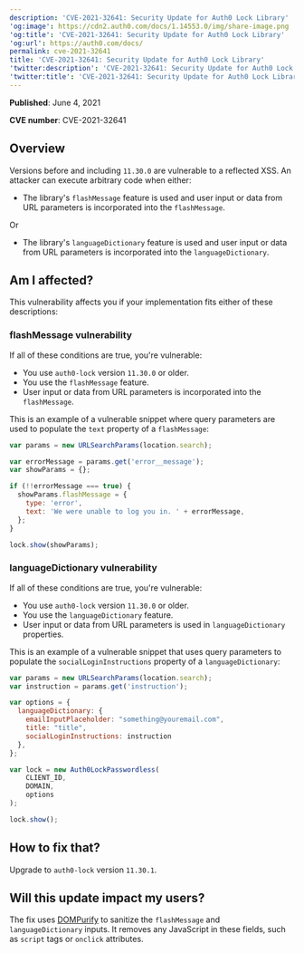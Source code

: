 ```yaml
---
description: 'CVE-2021-32641: Security Update for Auth0 Lock Library'
'og:image': https://cdn2.auth0.com/docs/1.14553.0/img/share-image.png
'og:title': 'CVE-2021-32641: Security Update for Auth0 Lock Library'
'og:url': https://auth0.com/docs/
permalink: cve-2021-32641
title: 'CVE-2021-32641: Security Update for Auth0 Lock Library'
'twitter:description': 'CVE-2021-32641: Security Update for Auth0 Lock Library'
'twitter:title': 'CVE-2021-32641: Security Update for Auth0 Lock Library'
---
```

**Published**: June 4, 2021

**CVE number**: CVE-2021-32641

## Overview

Versions before and including `11.30.0` are vulnerable to a reflected XSS. An attacker can execute arbitrary code when either:

* The library's `flashMessage` feature is used and user input or data from URL parameters is incorporated into the `flashMessage`.

Or

* The library's `languageDictionary` feature is used and user input or data from URL parameters is incorporated into the `languageDictionary`.

## Am I affected?

This vulnerability affects you if your implementation fits either of these descriptions:

### flashMessage vulnerability

If all of these conditions are true, you're vulnerable:

* You use `auth0-lock` version `11.30.0` or older.
* You use the `flashMessage` feature.
* User input or data from URL parameters is incorporated into the `flashMessage`.

This is an example of a vulnerable snippet where query parameters are used to populate the `text` property of a `flashMessage`:

```javascript lines
var params = new URLSearchParams(location.search);

var errorMessage = params.get('error__message');
var showParams = {};

if (!!errorMessage === true) {
  showParams.flashMessage = {
    type: 'error',
    text: 'We were unable to log you in. ' + errorMessage,
  };
}

lock.show(showParams);
```






### languageDictionary vulnerability

If all of these conditions are true, you're vulnerable:

* You use `auth0-lock` version `11.30.0` or older.
* You use the `languageDictionary` feature.
* User input or data from URL parameters is used in `languageDictionary` properties.

This is an example of a vulnerable snippet that uses query parameters to populate the `socialLoginInstructions` property of a `languageDictionary`:

```javascript lines
var params = new URLSearchParams(location.search);
var instruction = params.get('instruction');

var options = {
  languageDictionary: {
    emailInputPlaceholder: "something@youremail.com",
    title: "title",
    socialLoginInstructions: instruction
  },
};

var lock = new Auth0LockPasswordless(
    CLIENT_ID,
    DOMAIN,
    options
);

lock.show();
```






## How to fix that?

Upgrade to `auth0-lock` version `11.30.1`.

## Will this update impact my users?

The fix uses [DOMPurify](https://github.com/cure53/DOMPurify) to sanitize the `flashMessage` and `languageDictionary` inputs. It removes any JavaScript in these fields, such as `script` tags or `onclick` attributes.